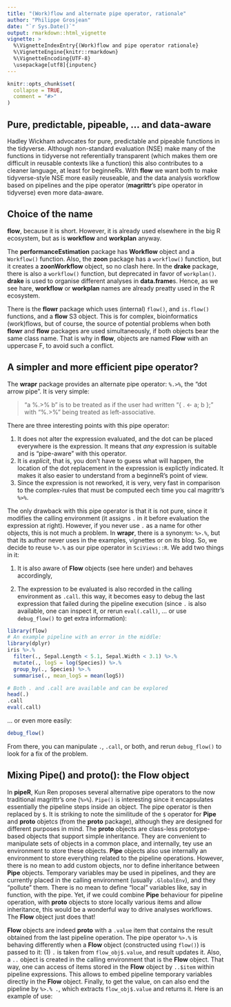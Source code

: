 ```yaml
---
title: "(Work)flow and alternate pipe operator, rationale"
author: "Philippe Grosjean"
date: "`r Sys.Date()`"
output: rmarkdown::html_vignette
vignette: >
  %\VignetteIndexEntry{(Work)flow and pipe operator rationale}
  %\VignetteEngine{knitr::rmarkdown}
  %\VignetteEncoding{UTF-8}
  \usepackage[utf8]{inputenc}
---
```


```r
knitr::opts_chunk$set(
  collapse = TRUE,
  comment = "#>"
)
```

## Pure, predictable, pipeable, ... and data-aware

Hadley Wickham advocates for pure, predictable and pipeable functions in the tidyverse. Although non-standard evaluation (NSE) make many of the functions in tidyverse not referentially transparent (which makes them ore difficult in reusable contexts like a function) this also contributes to a cleaner language, at least for beginneRs. With **flow** we want both to make tidyverse-style NSE more easily reuseable, and the data analysis workflow based on pipelines and the pipe operator (**magrittr**'s pipe operator in tidyverse) even more data-aware.

## Choice of the name

**flow**, because it is short. However, it is already used elsewhere in the big R ecosystem, but as is **workflow** and **workplan** anyway.

The **performanceEstimation** package has **Workflow** object and a `Workflow()` function. Also, the **zoon** package has a `workflow()` function, but it creates a **zoonWorkflow** object, so no clash here. In the **drake** package, there is also a `workflow()` function, but deprecated in favor of `workplan()`. **drake** is used to organise different analyses in **data.frame**s. Hence, as we see hare, **workflow** or **workplan** names are already preatty used in the R ecosystem.

There is the **flowr** package which uses (internal) `flow()`, and `is.flow()` functions, and a **flow** S3 object. This is for complex, bioinformatics (work)flows, but of course, the source of potential problems when both **flowr** and **flow** packages are used simultaneously, if both objects bear the same class name. That is why in **flow**, objects are named **Flow** with an uppercase F, to avoid such a conflict.


## A simpler and more efficient pipe operator?

The **wrapr** package provides an alternate pipe operator: `%.>%`, the "dot arrow pipe". It is very simple:

> "a %.>% b" is to be treated as if the user had written "{ . <- a; b };" with "%.>%" being treated as left-associative.

There are three interesting points with this pipe operator:

1. It does not alter the expression evaluated, and the dot can be placed everywhere is the expression. It means that _any_ expression is suitable and is "pipe-aware" with this operator.
2. It is _explicit_, that is, you don't have to guess what will happen, the location of the dot replacement in the expression is explictly indicated. It makes it also easier to understand from a beginneR's point of view.
3. Since the expression is not reworked, it is very, very fast in comparison to the complex-rules that must be computed eech time you cal magrittr's `%>%`.

The only drawback with this pipe operator is that it is not pure, since it modifies the calling environment (it assigns `.` in it before evaluation the expression at right). However, if you never use `.` as a name for other objects, this is not much a problem. In **wrapr**, there is a synonym: `%>.%`, but that its author never uses in the examples, vignettes or on its blog. So, we decide to reuse `%>.%` as our pipe operator in `SciViews::R`. We add two things in it:

1. It is also aware of **Flow** objects (see here under) and behaves accordingly,

2. The expression to be evaluated is also recorded in the calling environment as `.call`. this way, it becomes easy to debug the last expression that failed during the pipeline execution (since `.` is also available, one can inspect it, or rerun `eval(.call)`, ... or use `debug_flow()` to get extra information):

```r
library(flow)
# An example pipeline with an error in the middle:
library(dplyr)
iris %>.%
  filter(., Sepal.Length < 5.1, Sepal.Width < 3.1) %>.%
  mutate(., logS = log(Species)) %>.%
  group_by(., Species) %>.%
  summarise(., mean_logS = mean(logS))
```

```r
# Both . and .call are available and can be explored
head(.)
.call
eval(.call)
```

... or even more easily:

```r
debug_flow()
```

From there, you can manipulate `.`, `.call`, or both, and rerun `debug_flow()` to look for a fix of the problem.


## Mixing Pipe() and proto(): the Flow object

In **pipeR**, Kun Ren proposes several alternative pipe operators to the now traditional magrittr's one (`%>%`). `Pipe()` is interesting since it encapsulates essentially the pipeline steps inside an object. The pipe operator is then replaced by `$`. It is striking to note the similitude of the `$` operator for **Pipe** and **proto** objetcs (from the **proto** package), although they are designed for different purposes in mind. The **proto** objects are class-less prototype-based objects that support simple inheritance. They are convenient to manipulate sets of objects in a common place, and internally, tey use an environment to store these objects. **Pipe** objects also use internally an environment to store everything related to the pipeline operations. However, there is no mean to add custom objects, nor to define inheritance between **Pipe** objects. Temporary variables may be used in pipelines, and they are currently placed in the calling environment (usually `.GlobalEnv`), and they "pollute" them. There is no mean to define "local" variables like, say in function, with the pipe. Yet, if we could combine **Pipe** behaviour for pipeline operation, with **proto** objects to store locally various items and allow inheritance, this would be a wonderful way to drive analyses workflows. The **Flow** object just does that!

**Flow** objects are indeed **proto** with a `.value` item that contains the result obtained from the last pipeline operation. The pipe operator `%>.%` is behaving differently when a **Flow** object (constructed using `flow()`) is passed to it: (1) `.` is taken from `flow_obj$.value`, and result updates it. Also, a `..` object is created in the calling environment that is the **Flow** object. That way, one can access of items stored in the **Flow** object by `..$item` within pipeline expressions. This allows to embed pipeline temporary variables directly in the **Flow** object. Finally, to get the value, on can also end the pipeline by `%>.% .`, which extracts `flow_obj$.value` and returns it. Here is an example of use:

```r

```

